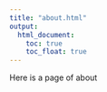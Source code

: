 ```yaml
---
title: "about.html"
output: 
  html_document:
    toc: true
    toc_float: true
---
```


Here is a page of about